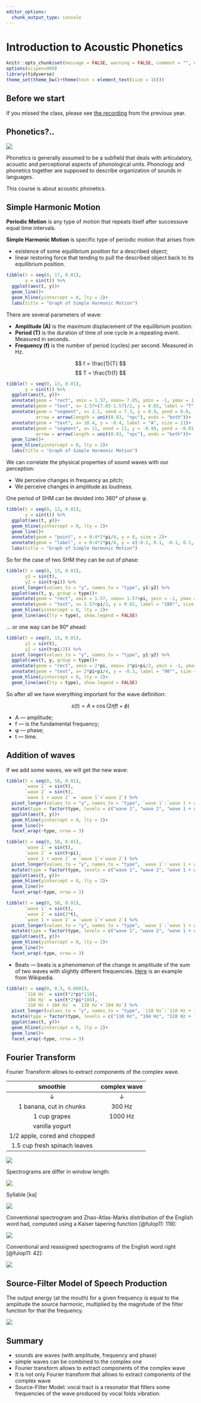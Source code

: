```yaml
---
editor_options: 
  chunk_output_type: console
---
```


# Introduction to Acoustic Phonetics

```r
knitr::opts_chunk$set(message = FALSE, warning = FALSE, comment = "", echo = FALSE)
options(scipen=999)
library(tidyverse)
theme_set(theme_bw()+theme(text = element_text(size = 16)))
```

## Before we start

If you missed the class, please see [the recording](https://youtu.be/AD2KYpXlo4A) from the previous year.

## Phonetics?..

![](images/01.01-Phonetics-vs-Phonology.png)

Phonetics is generally assumed to be a subfield that deals with articulatory, acoustic and perceptional aspects of phonological units. Phonology and phonetics together are supposed to describe organization of sounds in languages.

This course is about acoustic phonetics.

## Simple Harmonic Motion

**Periodic Motion** is any type of motion that repeats itself after successuve equal time intervals. 

**Simple Harmonic Motion** is specific type of periodic motion that arises
from

* existence of some equilibrium position for a described object;
* linear restoring force that tending to pull the described object back
to its equilibrium position.

```r
tibble(t = seq(0, 17, 0.01),
       y = sin(t)) %>% 
  ggplot(aes(t, y))+
  geom_line()+
  geom_hline(yintercept = 0, lty = 2)+
  labs(title = "Graph of Simple Harmonic Motion")
```

There are several parameters of wave:

* **Amplitude (A)** is the maximum displacement of the equilibrium position.
* **Period (T)** is the duration of time of one cycle in a repeating event. Measured in seconds.
* **Frequency (f)** is the number of period (cycles) per second. Measured in Hz.

$$
f = \frac{1}{T} 
$$
$$
T = \frac{1}{f}
$$

```r
tibble(t = seq(0, 13, 0.01),
       y = sin(t)) %>% 
  ggplot(aes(t, y))+
  annotate(geom = "rect", xmin = 1.57, xmax= 7.85, ymin = -1, ymax = 1, fill = "grey", alpha = 0.7)+
  annotate(geom = "text", x= 1.57+(7.85-1.57)/2, y = 0.65, label = "T", size = 11)+
  annotate(geom = "segment", x= 2.1, xend = 7.3, y = 0.9, yend = 0.9,
           arrow = arrow(length = unit(0.03, "npc"), ends = "both"))+
  annotate(geom = "text", x= 10.4, y = -0.4, label = "A", size = 11)+
  annotate(geom = "segment", x= 11, xend = 11, y = -0.99, yend = -0.01,
           arrow = arrow(length = unit(0.03, "npc"), ends = "both"))+
  geom_line()+
  geom_hline(yintercept = 0, lty = 2)+
  labs(title = "Graph of Simple Harmonic Motion")
```

We can correlate the physical properties of sound waves with our perception:

* We perceive changes in frequency as pitch;
* We perceive changes in amplitude as loudness.

One period of SHM can be devided into 360° of phase φ.

```r
tibble(t = seq(0, 13, 0.01),
       y = sin(t)) %>% 
  ggplot(aes(t, y))+
  geom_hline(yintercept = 0, lty = 2)+
  geom_line()+
  annotate(geom = "point", x = 0:4*2*pi/4, y = 0, size = 2)+
  annotate(geom = "label", x = 0:4*2*pi/4, y = c(-0.1, 0.1, -0.1, 0.1,-0.1), label = paste0(0:4*90, "°"))+
  labs(title = "Graph of Simple Harmonic Motion")
```

So for the case of two SHM they can be out of phase:

```r
tibble(t = seq(0, 13, 0.01),
       y1 = sin(t),
       y2 = sin(t+pi)) %>% 
  pivot_longer(values_to = "y", names_to = "type", y1:y2) %>% 
  ggplot(aes(t, y, group = type))+
  annotate(geom = "rect", xmin = 1.57, xmax= 1.57+pi, ymin = -1, ymax = 1, fill = "grey", alpha = 0.7)+
  annotate(geom = "text", x= 1.57+pi/2, y = 0.92, label = "180°", size = 9)+
  geom_hline(yintercept = 0, lty = 2)+
  geom_line(aes(lty = type), show.legend = FALSE)
```

... or one way can be 90° ahead:

```r
tibble(t = seq(0, 13, 0.01),
       y1 = sin(t),
       y2 = sin(t+pi/2)) %>% 
  pivot_longer(values_to = "y", names_to = "type", y1:y2) %>% 
  ggplot(aes(t, y, group = type))+
  annotate(geom = "rect", xmin = 2*pi, xmax= 2*pi+pi/2, ymin = -1, ymax = 1, fill = "grey", alpha = 0.7)+
  annotate(geom = "text", x= 2*pi+pi/4, y = -0.3, label = "90°", size = 9)+
  geom_hline(yintercept = 0, lty = 2)+
  geom_line(aes(lty = type), show.legend = FALSE)
```


So after all we have everything important for the wave definition:

$$
s(t) = A \times \cos(2\pi ft + \phi)
$$

* A — amplitude;
* f — is the fundamental frequency;
* φ — phase;
* t — time.

## Addition of waves

If we add some waves, we will get the new wave:

```r
tibble(t = seq(0, 50, 0.01),
       `wave 1` = sin(t),
       `wave 2` = sin(t),
       `wave 1 + wave 2` = `wave 1`+`wave 2`) %>% 
  pivot_longer(values_to = "y", names_to = "type", `wave 1`:`wave 1 + wave 2`) %>% 
  mutate(type = factor(type, levels = c("wave 1", "wave 2", "wave 1 + wave 2"))) %>% 
  ggplot(aes(t, y))+
  geom_hline(yintercept = 0, lty = 2)+
  geom_line()+
  facet_wrap(~type, nrow = 3)

tibble(t = seq(0, 50, 0.01),
       `wave 1` = sin(t),
       `wave 2` = sin(t+pi),
       `wave 1 + wave 2` = `wave 1`+`wave 2`) %>% 
  pivot_longer(values_to = "y", names_to = "type", `wave 1`:`wave 1 + wave 2`) %>% 
  mutate(type = factor(type, levels = c("wave 1", "wave 2", "wave 1 + wave 2"))) %>% 
  ggplot(aes(t, y))+
  geom_hline(yintercept = 0, lty = 2)+
  geom_line()+
  facet_wrap(~type, nrow = 3)

tibble(t = seq(0, 50, 0.01),
       `wave 1` = sin(t),
       `wave 2` = sin(2*t),
       `wave 1 + wave 2` = `wave 1`+`wave 2`) %>% 
  pivot_longer(values_to = "y", names_to = "type", `wave 1`:`wave 1 + wave 2`) %>% 
  mutate(type = factor(type, levels = c("wave 1", "wave 2", "wave 1 + wave 2"))) %>% 
  ggplot(aes(t, y))+
  geom_hline(yintercept = 0, lty = 2)+
  geom_line()+
  facet_wrap(~type, nrow = 3)
```

* Beats --- beats is a phenomenon of the change in amplitude of the sum of two
waves with slightly different frequencies. [Here](https://upload.wikimedia.org/wikipedia/commons/2/2c/Beat_-_superposition_of_104hz_and_110hz_sine_waves.ogg) is an example from Wikipedia.

```r
tibble(t = seq(0, 0.5, 0.0001),
       `110 Hz` = sin(t*2*pi*110),
       `104 Hz` = sin(t*2*pi*104),
       `110 Hz + 104 Hz` = `110 Hz`+`104 Hz`) %>% 
  pivot_longer(values_to = "y", names_to = "type", `110 Hz`:`110 Hz + 104 Hz`) %>% 
  mutate(type = factor(type, levels = c("110 Hz", "104 Hz", "110 Hz + 104 Hz"))) %>% 
  ggplot(aes(t, y))+
  geom_hline(yintercept = 0, lty = 2)+
  geom_line()+
  facet_wrap(~type, nrow = 3)
```


## Fourier Transform

Fourier Transform allows to extract components of the complex wave.

|           smoothie           | complex wave |
|:----------------------------:|:------------:|
|               ↓              |       ↓      |
|    1 banana, cut in chunks   |    300 Hz    |
|         1 cup grapes         |    1000 Hz   |
|        vanilla yogurt        |              |
| 1/2 apple, cored and chopped |              |
| 1.5 cup fresh spinach leaves |              |


![](images/01.02-fourier-spectrum.png)

Spectrograms are differ in window length:

![](images/01.03-fourier-spectrum.png)

Syllable [ka]

![](images/01.04-fourier-spectrum.png)

Conventional spectrogram and Zhao-Atlas-Marks distribution of the English word had, computed using a Kaiser tapering function [@fulop11: 119]:

![](images/01.05-ZAM.png)

Conventional and reassigned spectrograms of the English word right [@fulop11: 42]:

![](images/01.06-reassigned-spectrum.png)

## Source-Filter Model of Speech Production

The output energy (at the mouth) for a given frequency is equal to the amplitude the source harmonic, multiplied by the magnitude of the filter function for that the frequency.

![](images/01.07-source-filter.png)

## Summary

* sounds are waves (with amplitude, frequency and phase)
* simple waves can be combined to the complex one
* Fourier transform allows to extract components of the complex
wave
* It is not only Fourier transform that allows to extract components of
the complex wave
* Source-Filter Model: vocal tract is a resonator that filters some
frequencies of the wave produced by vocal folds vibration.
